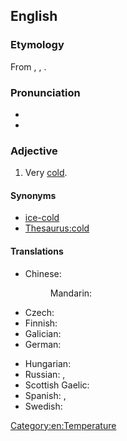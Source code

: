 ==English==

===Etymology===
From {{inh|en|enm|cold as ise}}, {{m|enm|cold as yse}}, {{m|enm|colde as ise}}. 

===Pronunciation===
* {{audio|en|En-au-cold as ice.ogg|Audio (AU)}}
* {{rhymes|en|aɪs|s=3}}

===Adjective===
{{en-adj|-}}

# {{lb|en|simile}} Very [[cold]].

====Synonyms====
* [[ice-cold]]
* [[Thesaurus:cold]]

====Translations====
{{trans-top|very cold}}
* Chinese:
*: Mandarin: {{t+|cmn|冰冷|tr=bīnglěng|sc=Hani}}
* Czech: {{t|cs|chladný jako led}}
* Finnish: {{t+|fi|jääkylmä}}
* Galician: {{t|gl|máis frío cá neve}}
* German: {{t+|de|eiskalt}}
{{trans-mid}}
* Hungarian: {{t+|hu|jéghideg}}
* Russian: {{t|ru|холо́дный как лёд}}, {{t+|ru|ледяно́й}}
* Scottish Gaelic: {{t|gd|cho fuar ris a' phuinnsean}}
* Spanish: {{t+|es|frígido}}, {{t+|es|gélido}}
* Swedish: {{t+|sv|iskall}}
{{trans-bottom}}

[[Category:en:Temperature]]